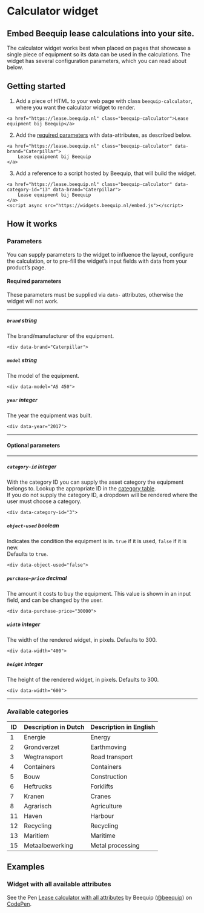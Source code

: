 
# Calculator widget

## Embed Beequip lease calculations into your site.   

The calculator widget works best when placed on pages that showcase a single piece
of equipment so its data can be used in the calculations. The widget has several 
configuration parameters, which you can read about below.

## Getting started

1. Add a piece of HTML to your web page with class `beequip-calculator`, where you want 
the calculator widget to render.

```
<a href="https://lease.beequip.nl" class="beequip-calculator">Lease equipment bij Beequip</a>
```

2. Add the [required parameters](#required-parameters) with data-attributes, as described below.

```
<a href="https://lease.beequip.nl" class="beequip-calculator" data-brand="Caterpillar">
    Lease equipment bij Beequip
</a>
```

3. Add a reference to a script hosted by Beequip, that will build the widget.

```
<a href="https://lease.beequip.nl" class="beequip-calculator" data-category-id="13" data-brand="Caterpillar">
    Lease equipment bij Beequip
</a>
<script async src="https://widgets.beequip.nl/embed.js"></script>
```

## How it works

### Parameters

You can supply parameters to the widget to influence the layout, configure the calculation, 
or to pre-fill the widget’s input fields with data from your product’s page.

#### Required parameters

These parameters must be supplied via `data-` attributes, otherwise the widget will not work.

---

##### `brand` string

The brand/manufacturer of the equipment.

```
<div data-brand="Caterpillar">
```

##### `model` string

The model of the equipment.

```
<div data-model="AS 450">
```

##### `year` integer

The year the equipment was built.

```
<div data-year="2017">
```

---

#### Optional parameters

---

##### `category-id` integer 

With the category ID you can supply the asset category the equipment belongs to. Lookup the appropriate ID in 
the [category table](#available-categories).   
If you do not supply the category ID, a dropdown will be rendered where the user must choose a category.

```
<div data-category-id="3">
```

##### `object-used` boolean

Indicates the condition the equipment is in. `true` if it is used, `false` if it is new.   
Defaults to `true`.

```
<div data-object-used="false">
```

##### `purchase-price` decimal

The amount it costs to buy the equipment. This value is shown in an input field, and
can be changed by the user.

```
<div data-purchase-price="30000">
```

##### `width` integer

The width of the rendered widget, in pixels. Defaults to 300.

```
<div data-width="400">
```

##### `height` integer

The height of the rendered widget, in pixels. Defaults to 300.

```
<div data-width="600">
```

---

### Available categories

ID | Description in Dutch | Description in English
-- | -------------------- | ----------------------
1 | Energie | Energy
2 | Grondverzet | Earthmoving
3 | Wegtransport | Road transport
4 | Containers | Containers
5 | Bouw | Construction
6 | Heftrucks | Forklifts
7 | Kranen | Cranes
8 | Agrarisch | Agriculture
11 | Haven | Harbour
12 | Recycling | Recycling
13 | Maritiem | Maritime
15 | Metaalbewerking | Metal processing

## Examples

### Widget with all available attributes

<p className="codepen" data-height="300" data-theme-id="default" data-default-tab="html,result" data-user="beequip" data-slug-hash="GRgvYaZ" data-pen-title="Lease calculator with all attributes">
  <span>See the Pen <a href="https://codepen.io/beequip/pen/GRgvYaZ">
  Lease calculator with all attributes</a> by Beequip (<a href="https://codepen.io/beequip">@beequip</a>)
  on <a href="https://codepen.io">CodePen</a>.</span>
</p>
<script async src="https://static.codepen.io/assets/embed/ei.js"></script>

